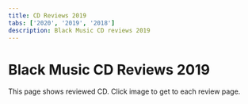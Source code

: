 ```yaml
---
title: CD Reviews 2019
tabs: ['2020', '2019', '2018']
description: Black Music CD reviews 2019
---
```



# Black Music CD Reviews 2019

<PageDescription>
This page shows reviewed CD. Click image to get to each review page.
</PageDescription>

<Row>
<Column colMd={3} colLg={3} noGutterMdLeft>
<Review1 />
</Column>
<Column colMd={3} colLg={3} noGutterMdLeft>
<Review2 /> 
</Column>
<Column colMd={3} colLg={3} noGutterMdLeft>
<Review3 /> 
</Column>
<Column colMd={3} colLg={3} noGutterMdLeft>
<Review4 /> 
</Column>
</Row>

<Row>
<Column colMd={3} colLg={3} noGutterMdLeft>
<Review5 />
</Column>
<Column colMd={3} colLg={3} noGutterMdLeft>
<Review6 /> 
</Column>
<Column colMd={3} colLg={3} noGutterMdLeft>
<Review7 /> 
</Column>
<Column colMd={3} colLg={3} noGutterMdLeft>
<Review8 /> 
</Column>
</Row>

<Row>
<Column colMd={3} colLg={3} noGutterMdLeft>
<Review9 />
</Column>
<Column colMd={3} colLg={3} noGutterMdLeft>
<Review10 />
</Column>
<Column colMd={3} colLg={3} noGutterMdLeft>
<Review11 />
</Column>
<Column colMd={3} colLg={3} noGutterMdLeft>
<Review12 />
</Column>
</Row>

<Row>
<Column colMd={3} colLg={3} noGutterMdLeft>
<Review13 />
</Column>
<Column colMd={3} colLg={3} noGutterMdLeft>
<Review14 />
</Column>
<Column colMd={3} colLg={3} noGutterMdLeft>
<Review15 />
</Column>
<Column colMd={3} colLg={3} noGutterMdLeft>
<Review16 />
</Column>
</Row>

<Row>
<Column colMd={3} colLg={3} noGutterMdLeft>
<Review17 />
</Column>
<Column colMd={3} colLg={3} noGutterMdLeft>
<Review18 />
</Column>
<Column colMd={3} colLg={3} noGutterMdLeft>
<Review19 />
</Column>
<Column colMd={3} colLg={3} noGutterMdLeft>
<Review20 />
</Column>
</Row>

<Row>
<Column colMd={3} colLg={3} noGutterMdLeft>
<Review21 />
</Column>
<Column colMd={3} colLg={3} noGutterMdLeft>
<Review22 />
</Column>
<Column colMd={3} colLg={3} noGutterMdLeft>
<Review23 />
</Column>
<Column colMd={3} colLg={3} noGutterMdLeft>
<Review24 />
</Column>
</Row>

<Row>
<Column colMd={3} colLg={3} noGutterMdLeft>
<Review25 />
</Column>
<Column colMd={3} colLg={3} noGutterMdLeft>
<Review26 />
</Column>
<Column colMd={3} colLg={3} noGutterMdLeft>
<Review27 />
</Column>
<Column colMd={3} colLg={3} noGutterMdLeft>
<Review28 />
</Column>
</Row>

<Row>
<Column colMd={3} colLg={3} noGutterMdLeft>
<Review29 />
</Column>
<Column colMd={3} colLg={3} noGutterMdLeft>
<Review30 />
</Column>
<Column colMd={3} colLg={3} noGutterMdLeft>
<Review31 />
</Column>
<Column colMd={3} colLg={3} noGutterMdLeft>
<Review32 />
</Column>
</Row>
